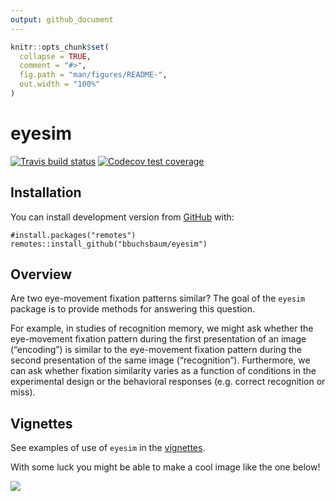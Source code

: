 ```yaml
---
output: github_document
---
```


<!-- README.md is generated from README.Rmd. Please edit that file -->

```r
knitr::opts_chunk$set(
  collapse = TRUE,
  comment = "#>",
  fig.path = "man/figures/README-",
  out.width = "100%"
)
```

# eyesim

<!-- badges: start -->
[![Travis build status](https://travis-ci.com/bbuchsbaum/eyesim.svg?branch=master)](https://travis-ci.com/bbuchsbaum/eyesim)
[![Codecov test coverage](https://codecov.io/gh/bbuchsbaum/eyesim/branch/master/graph/badge.svg)](https://codecov.io/gh/bbuchsbaum/eyesim?branch=master)
<!-- badges: end -->

## Installation

You can install development version from [GitHub](https://github.com/) with:

```
#install.packages("remotes")
remotes::install_github("bbuchsbaum/eyesim")
```

## Overview

Are two eye-movement fixation patterns similar? The goal of the `eyesim` package is to provide methods for answering this question.

For example, in studies of recognition memory, we might ask whether the eye-movement fixation pattern during the first presentation of an image ("encoding") is similar to the eye-movement fixation pattern during the second presentation of the same image ("recognition"). Furthermore, we can ask whether fixation similarity varies as a function of conditions in the experimental design or the behavioral responses (e.g. correct recognition or miss).

## Vignettes

See examples of use of `eyesim` in the [vignettes](https://bbuchsbaum.github.io/eyesim/articles/index.html).

With some luck you might be able to make a cool image like the one below!

![](phelps.gif)

